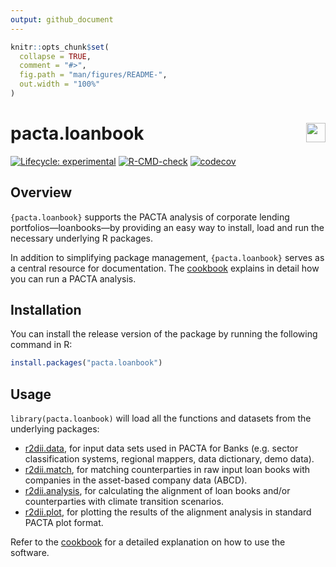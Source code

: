 ```yaml
---
output: github_document
---
```


<!-- README.md is generated from README.Rmd. Please edit that file -->

```r
knitr::opts_chunk$set(
  collapse = TRUE,
  comment = "#>",
  fig.path = "man/figures/README-",
  out.width = "100%"
)
```

# pacta.loanbook <a href='https://rmi-pacta.github.io/pacta.loanbook/'><img src='man/figures/logo.png' align="right" height="31"/></a>

<!-- badges: start -->
[![Lifecycle: experimental](https://img.shields.io/badge/lifecycle-experimental-orange.svg)](https://lifecycle.r-lib.org/articles/stages.html#experimental)
[![R-CMD-check](https://github.com/RMI-PACTA/pacta.loanbook/actions/workflows/R-CMD-check.yaml/badge.svg)](https://github.com/RMI-PACTA/pacta.loanbook/actions/workflows/R-CMD-check.yaml)
[![codecov](https://codecov.io/gh/RMI-PACTA/pacta.loanbook/graph/badge.svg)](https://app.codecov.io/gh/RMI-PACTA/pacta.loanbook)
<!-- badges: end -->

## Overview

`{pacta.loanbook}` supports the PACTA analysis of corporate lending portfolios—loanbooks—by providing an easy way to install, load and run the necessary underlying R packages.

In addition to simplifying package management, `{pacta.loanbook}` serves as a central resource for documentation. The [cookbook](https://rmi-pacta.github.io/pacta.loanbook/articles/cookbook_overview.html) explains in detail how you can run a PACTA analysis.

## Installation

You can install the release version of the package by running the following command in R:

``` r
install.packages("pacta.loanbook")
```

## Usage

`library(pacta.loanbook)` will load all the functions and datasets from the underlying packages:

* [r2dii.data](https://rmi-pacta.github.io/r2dii.data/), for input data sets used in PACTA for Banks (e.g. sector classification systems, regional mappers, data dictionary, demo data).
* [r2dii.match](https://rmi-pacta.github.io/r2dii.match/), for matching counterparties in raw input loan books with companies in the asset-based company data (ABCD).
* [r2dii.analysis](https://rmi-pacta.github.io/r2dii.analysis/), for calculating the alignment of loan books and/or counterparties with climate transition scenarios.
* [r2dii.plot](https://rmi-pacta.github.io/r2dii.plot/), for plotting the results of the alignment analysis in standard PACTA plot format.

Refer to the [cookbook](https://rmi-pacta.github.io/pacta.loanbook/articles/cookbook_overview.html) for a detailed explanation on how to use the software.

